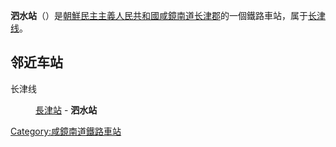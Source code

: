 {{unreferenced|time=2015-02-14T16:50:15+00:00}}
{{朝鮮半島車站資訊
|公司色 = blue
|文字色 = 
|站名 = 泗水站
|圖片 = 
|pxl = 
|圖片說明 =
|前一站 = [[長津站|長津]]
|前一站距離 = 4.0
|後一站距離 = 
|後一站 = 
|所屬路線 = [[长津线|长津线]]
|距離 = 58.3
|起點站 = [[荣光站_(咸镜南道)|荣光]]
|諺文 = 사수역
|朝鮮漢字 = 泗水驛
|文觀部式 = Sasu-yeook
|馬-賴式 = Sasu-yŏk
|副站名 = 
|車站編號 = 
|停站路線數 = 
|所屬公司 = [[朝鮮民主主義人民共和國鐵道省|朝鮮民主主義人民共和國鐵道省]]
|所在地 =[[咸鏡南道|咸鏡南道]][[长津郡|长津郡]]
|車站構造 = 地面车站
|月台配置 = 
|啟用年月日 =
|廢站年月日 = 
|上下車人次 = 
|統計年度 = 
|轉車 = 
|備註 = 
|全寬備註 = 
}}

'''泗水站'''（{{lang-ko|사수역}}）是[[朝鮮民主主義人民共和國|朝鮮民主主義人民共和國]][[咸鏡南道|咸鏡南道]][[长津郡|长津郡]]的一個鐵路車站，属于[[长津线|长津线]]。

==邻近车站==
长津线
:[[長津站|長津站]] - '''泗水站'''

{{朝鲜铁路小作品}}

{{长津线}}

[[Category:咸鏡南道鐵路車站|Category:咸鏡南道鐵路車站]]